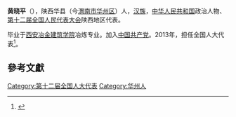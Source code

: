 '''黄晓平'''（{{bd|1956年||}}），陕西华县（今[[渭南市|渭南市]][[华州区|华州区]]）人，[[汉族|汉族]]，[[中华人民共和国|中华人民共和国]]政治人物、[[第十二届全国人民代表大会|第十二届全国人民代表大会]]陕西地区代表。

毕业于[[西安冶金建筑学院|西安冶金建筑学院]]冶炼专业。加入[[中国共产党|中国共产党]]。2013年，担任全国人大代表<ref>{{cite news|title=全国人大代表信息-黄晓平|url= http://210.82.31.1:8084/delegate/viewDelegate.action?dbid=122489|accessdate=2013-04-05|newspaper=全国人大网}}{{Dead link|date=2020年1月 |bot=InternetArchiveBot |fix-attempted=yes }}</ref>。

==參考文獻==
{{reflist}}
{{中国政治人物小作品}}
{{DEFAULTSORT:Huang黄}}
[[Category:第十二届全国人大代表|Category:第十二届全国人大代表]]
[[Category:华州人|Category:华州人]]